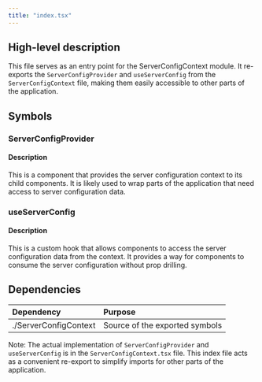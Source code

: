 ```yaml
---
title: "index.tsx"
---
```


## High-level description
This file serves as an entry point for the ServerConfigContext module. It re-exports the `ServerConfigProvider` and `useServerConfig` from the `ServerConfigContext` file, making them easily accessible to other parts of the application.

## Symbols

### ServerConfigProvider
#### Description
This is a component that provides the server configuration context to its child components. It is likely used to wrap parts of the application that need access to server configuration data.

### useServerConfig
#### Description
This is a custom hook that allows components to access the server configuration data from the context. It provides a way for components to consume the server configuration without prop drilling.

## Dependencies
| Dependency | Purpose |
|:-----------|:--------|
| ./ServerConfigContext | Source of the exported symbols |

Note: The actual implementation of `ServerConfigProvider` and `useServerConfig` is in the `ServerConfigContext.tsx` file. This index file acts as a convenient re-export to simplify imports for other parts of the application.